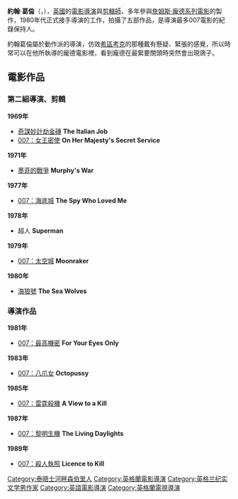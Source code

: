 {{藝人
| type = 導演
| name = 約翰·葛倫<br>{{lang|en|John Glen}}
| image = 
| imagesize = 
| caption = 
| birthname = 
| birthdate = {{birth date and age|1932|5|15}}
| location = {{flagicon|UK}} [[英國|英國]][[英格蘭|英格蘭]][[泰晤士河|泰晤士河]][[森伯里|森伯里]]
| othername = 
| spouse = 
| children = 
| parents = 
| occupation = [[導演|導演]]、[[電影剪輯|電影剪輯]]
| yearsactive = 1945年－2001年
| emmyawards = 
| baftaawards=
| goldenglobeawards=
}}

'''約翰·葛倫'''（{{lang-en|John Glen}}，{{bd|1932年|5月15日|||Spielberg}}），[[英國|英國]]的[[電影導演|電影導演]]與[[剪輯師|剪輯師]]，多年參與[[007系列电影|詹姆斯·龐德系列電影]]的製作，1980年代正式接手導演的工作，拍攝了五部作品，是導演最多007電影的紀錄保持人。

約翰葛倫屬於動作派的導演，仿效[[希區考克|希區考克]]的那種戴有懸疑、緊張的感覺，所以時常可以在他所執導的龐德電影裡，看到龐德在最緊要關頭時突然會出現鴿子。

== 電影作品 ==
=== 第二組導演、剪輯 ===
'''1969年'''
* [[奇謀妙計劫金磚|奇謀妙計劫金磚]] '''The Italian Job'''
* [[女王密使|007：女王密使]] '''On Her Majesty's Secret Service'''

'''1971年'''
* [[墨菲的戰爭|墨菲的戰爭]] '''Murphy's War'''

'''1977年'''
* [[海底城|007：海底城]] '''The Spy Who Loved Me'''

'''1978年'''
* 超人 '''Superman'''

'''1979年'''
* [[太空城|007：太空城]] '''Moonraker'''

'''1980年'''
* [[海狼號|海狼號]] '''The Sea Wolves'''

=== 導演作品 ===
'''1981年'''
* [[最高機密_(電影)|007：最高機密]] '''For Your Eyes Only'''

'''1983年'''
* [[八爪女|007：八爪女]] '''Octopussy'''

'''1985年'''
* [[雷霆殺機|007：雷霆殺機]] '''A View to a Kill'''

'''1987年'''
* [[黎明生機|007：黎明生機]] '''The Living Daylights'''

'''1989年'''
* [[殺人執照|007：殺人執照]] '''Licence to Kill'''


{{S-start}}
{{Succession box
| title=官方的詹姆斯·龐德電影導演
| years=1981-1989
| before=[[路易斯·吉爾伯特|路易斯·吉爾伯特]]<br>1977-1979
| after=[[馬丁·坎貝爾|馬丁·坎貝爾]]<br>1995}}
{{end}}

{{James Bonds Films}}
{{Authority control}}

{{DEFAULTSORT:Glen, John}}
[[Category:泰晤士河畔森伯里人|Category:泰晤士河畔森伯里人]]
[[Category:英格蘭電影導演|Category:英格蘭電影導演]]
[[Category:英格兰纪实文学男作家|Category:英格兰纪实文学男作家]]
[[Category:英語電影導演|Category:英語電影導演]]
[[Category:英格蘭電視導演|Category:英格蘭電視導演]]